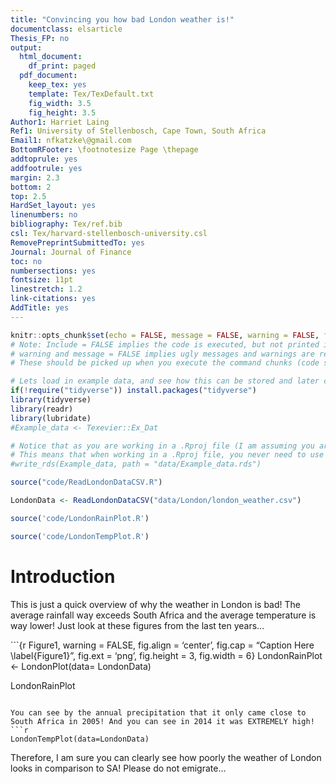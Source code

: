 ```yaml
---
title: "Convincing you how bad London weather is!"
documentclass: elsarticle
Thesis_FP: no
output:
  html_document:
    df_print: paged
  pdf_document:
    keep_tex: yes
    template: Tex/TexDefault.txt
    fig_width: 3.5
    fig_height: 3.5
Author1: Harriet Laing
Ref1: University of Stellenbosch, Cape Town, South Africa
Email1: nfkatzke\@gmail.com
BottomRFooter: \footnotesize Page \thepage
addtoprule: yes
addfootrule: yes
margin: 2.3
bottom: 2
top: 2.5
HardSet_layout: yes
linenumbers: no
bibliography: Tex/ref.bib
csl: Tex/harvard-stellenbosch-university.csl
RemovePreprintSubmittedTo: yes
Journal: Journal of Finance
toc: no
numbersections: yes
fontsize: 11pt
linestretch: 1.2
link-citations: yes
AddTitle: yes
---
```


<!-- First: Set your default preferences for chunk options: -->

<!-- If you want a chunk's code to be printed, set echo = TRUE. message = FALSE stops R printing ugly package loading details in your final paper too. I also suggest setting warning = FALSE and checking for warnings in R, else you might find ugly warnings in your paper. -->

```r
knitr::opts_chunk$set(echo = FALSE, message = FALSE, warning = FALSE, fig.width = 6, fig.height = 5, fig.pos="H", fig.pos = 'H')
# Note: Include = FALSE implies the code is executed, but not printed in your pdf.
# warning and message = FALSE implies ugly messages and warnings are removed from your pdf.
# These should be picked up when you execute the command chunks (code sections below) in your rmd, not printed in your paper!

# Lets load in example data, and see how this can be stored and later called from your 'data' folder.
if(!require("tidyverse")) install.packages("tidyverse")
library(tidyverse)
library(readr)
library(lubridate)
#Example_data <- Texevier::Ex_Dat

# Notice that as you are working in a .Rproj file (I am assuming you are) - the relative paths of your directories start at your specified root.
# This means that when working in a .Rproj file, you never need to use getwd() - it is assumed as your base root automatically.
#write_rds(Example_data, path = "data/Example_data.rds")

source("code/ReadLondonDataCSV.R")

LondonData <- ReadLondonDataCSV("data/London/london_weather.csv")

source('code/LondonRainPlot.R')

source('code/LondonTempPlot.R')
```


<!-- ############################## -->
<!-- # Start Writing here: -->
<!-- ############################## -->

# Introduction \label{Introduction}

This is just a quick overview of why the weather in London is bad! The average rainfall way exceeds South Africa and the average temperature is way lower! Just look at these figures from the last ten years...


```{r Figure1,  warning =  FALSE, fig.align = 'center', fig.cap = "Caption Here \\label{Figure1}", fig.ext = 'png', fig.height = 3, fig.width = 6}
LondonRainPlot <- LondonPlot(data= LondonData) 

LondonRainPlot  

```

You can see by the annual precipitation that it only came close to South Africa in 2005! And you can see in 2014 it was EXTREMELY high!
```r
LondonTempPlot(data=LondonData)
```

Therefore, I am sure you can clearly see how poorly the weather of London looks in comparison to SA! Please do not emigrate...

